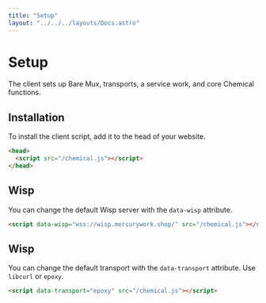 ```yaml
---
title: "Setup"
layout: "../../../layouts/Docs.astro"
---
```


# Setup

The client sets up Bare Mux, transports, a service work, and core Chemical functions.

## Installation

To install the client script, add it to the head of your website.

```html
<head>
  <script src="/chemical.js"></script>
</head>
```

## Wisp

You can change the default Wisp server with the `data-wisp` attribute.

```html
<script data-wisp="wss://wisp.mercurywork.shop/" src="/chemical.js"></script>
```

## Wisp

You can change the default transport with the `data-transport` attribute. Use `libcurl` or `epoxy`.

```html
<script data-transport="epoxy" src="/chemical.js"></script>
```